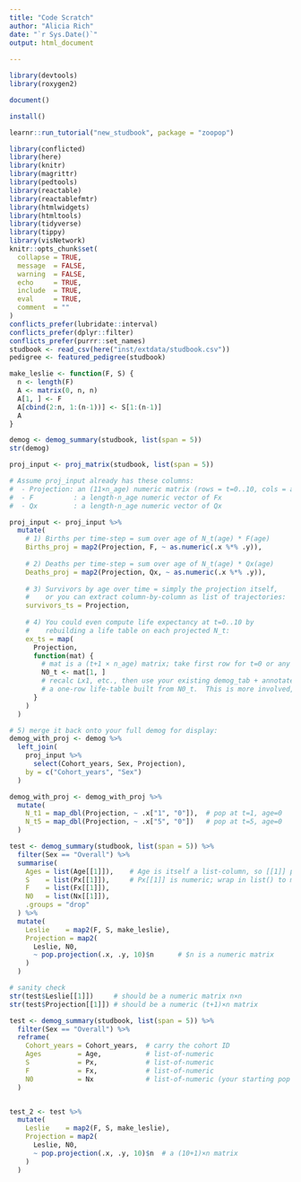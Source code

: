 ```yaml
---
title: "Code Scratch"
author: "Alicia Rich"
date: "`r Sys.Date()`"
output: html_document
                     
---
```


```r
library(devtools)
library(roxygen2)
```

```r
document()
```


```r
install()
```

```r
learnr::run_tutorial("new_studbook", package = "zoopop")
```


```r
library(conflicted)
library(here)
library(knitr)
library(magrittr)
library(pedtools)
library(reactable)
library(reactablefmtr)
library(htmlwidgets)
library(htmltools)
library(tidyverse)
library(tippy)
library(visNetwork)
knitr::opts_chunk$set(
  collapse = TRUE,
  message  = FALSE,
  warning  = FALSE,
  echo     = TRUE,
  include  = TRUE,
  eval     = TRUE,
  comment  = ""
)
conflicts_prefer(lubridate::interval)
conflicts_prefer(dplyr::filter)
conflicts_prefer(purrr::set_names)
studbook <- read_csv(here("inst/extdata/studbook.csv"))
pedigree <- featured_pedigree(studbook)
```

```r
make_leslie <- function(F, S) {
  n <- length(F)
  A <- matrix(0, n, n)
  A[1, ] <- F
  A[cbind(2:n, 1:(n-1))] <- S[1:(n-1)]
  A
}
```

```r
demog <- demog_summary(studbook, list(span = 5))
str(demog)
```



```r
proj_input <- proj_matrix(studbook, list(span = 5))

```

```r
# Assume proj_input already has these columns:
#  - Projection: an (11×n_age) numeric matrix (rows = t=0..10, cols = ages)
#  - F          : a length‐n_age numeric vector of Fx
#  - Qx         : a length‐n_age numeric vector of Qx

proj_input <- proj_input %>%
  mutate(
    # 1) Births per time‐step = sum over age of N_t(age) * F(age)
    Births_proj = map2(Projection, F, ~ as.numeric(.x %*% .y)),
    
    # 2) Deaths per time‐step = sum over age of N_t(age) * Qx(age)
    Deaths_proj = map2(Projection, Qx, ~ as.numeric(.x %*% .y)),
    
    # 3) Survivors by age over time = simply the projection itself,
    #    or you can extract column‐by‐column as list of trajectories:
    survivors_ts = Projection,
    
    # 4) You could even compute life expectancy at t=0..10 by
    #    rebuilding a life table on each projected N_t:
    ex_ts = map(
      Projection,
      function(mat) {
        # mat is a (t+1 × n_age) matrix; take first row for t=0 or any row you like:
        N0_t <- mat[1, ]
        # recalc Lx1, etc., then use your existing demog_tab + annotate_lambda on
        # a one‐row life‐table built from N0_t.  This is more involved, but doable.
      }
    )
  )
```



```r
# 5) merge it back onto your full demog for display:
demog_with_proj <- demog %>%
  left_join(
    proj_input %>%
      select(Cohort_years, Sex, Projection),
    by = c("Cohort_years", "Sex")
  )

demog_with_proj <- demog_with_proj %>%
  mutate(
    N_t1 = map_dbl(Projection, ~ .x["1", "0"]),  # pop at t=1, age=0
    N_t5 = map_dbl(Projection, ~ .x["5", "0"])   # pop at t=5, age=0
  )
```



```r
test <- demog_summary(studbook, list(span = 5)) %>%
  filter(Sex == "Overall") %>%
  summarise(
    Ages = list(Age[[1]]),    # Age is itself a list-column, so [[1]] pulls the numeric
    S    = list(Px[[1]]),     # Px[[1]] is numeric; wrap in list() to make a list‐col
    F    = list(Fx[[1]]),
    N0   = list(Nx[[1]]),
    .groups = "drop"
  ) %>%
  mutate(
    Leslie    = map2(F, S, make_leslie),  
    Projection = map2(
      Leslie, N0,
      ~ pop.projection(.x, .y, 10)$n      # $n is a numeric matrix
    )
  )

# sanity check
str(test$Leslie[[1]])     # should be a numeric matrix n×n
str(test$Projection[[1]]) # should be a numeric (t+1)×n matrix
```


```r
test <- demog_summary(studbook, list(span = 5)) %>%
  filter(Sex == "Overall") %>%
  reframe(
    Cohort_years = Cohort_years,  # carry the cohort ID
    Ages         = Age,           # list-of-numeric
    S            = Px,            # list-of-numeric
    F            = Fx,            # list-of-numeric
    N0           = Nx             # list-of-numeric (your starting pop by age)
  )


test_2 <- test %>%
  mutate(
    Leslie    = map2(F, S, make_leslie),
    Projection = map2(
      Leslie, N0,
      ~ pop.projection(.x, .y, 10)$n  # a (10+1)×n matrix
    )
  )
```


